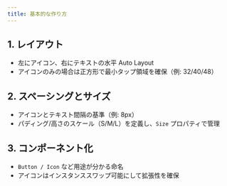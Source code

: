 ```yaml
---
title: 基本的な作り方
---
```


## 1. レイアウト

- 左にアイコン、右にテキストの水平 Auto Layout
- アイコンのみの場合は正方形で最小タップ領域を確保（例: 32/40/48）

## 2. スペーシングとサイズ

- アイコンとテキスト間隔の基準（例: 8px）
- パディング/高さのスケール（S/M/L）を定義し、`Size` プロパティで管理

## 3. コンポーネント化

<DocumentImage
  src="/img/ui/menu-component-create.png"
  alt="コンポーネント作成"
/>

- `Button / Icon` など用途が分かる命名
- アイコンはインスタンススワップ可能にして拡張性を確保
